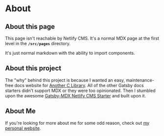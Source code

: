 # About

## About this page

This page isn't reachable by Netlify CMS. It's a normal MDX page at the first 
level in the **`/src/pages`** directory. 

It's just normal markdown with the ability to import components.

## About this project

The "why" behind this project is because I wanted an easy, maintenance-free docs 
website for [Another C Library](https://anotherclibrary.com). All of the other 
Gatsby docs starters didn't support MDX or they were too opinionated. Then I 
stumbled upon the awesome [Gatsby-MDX Netlify CMS Starter](https://github.com/renvrant/gatsby-mdx-netlify-cms-starter) 
and built upon it.

## About Me

If you're looking for more about me for some odd reason, check out [my personal 
website](https://curtiscodes.com).
